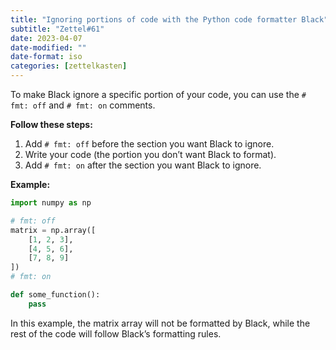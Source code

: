 ```yaml
---
title: "Ignoring portions of code with the Python code formatter Black"
subtitle: "Zettel#61"
date: 2023-04-07
date-modified: ""
date-format: iso
categories: [zettelkasten]
---
```

To make Black ignore a specific portion of your code, you can use the `# fmt: off` and `# fmt: on` comments.

**Follow these steps:**

1. Add `# fmt: off` before the section you want Black to ignore.
2. Write your code (the portion you don't want Black to format).
3. Add `# fmt: on` after the section you want Black to ignore.

**Example:**

```python
import numpy as np

# fmt: off
matrix = np.array([
    [1, 2, 3],
    [4, 5, 6],
    [7, 8, 9]
])
# fmt: on

def some_function():
    pass
```

In this example, the matrix array will not be formatted by Black, while the rest of the code will follow Black's formatting rules.
